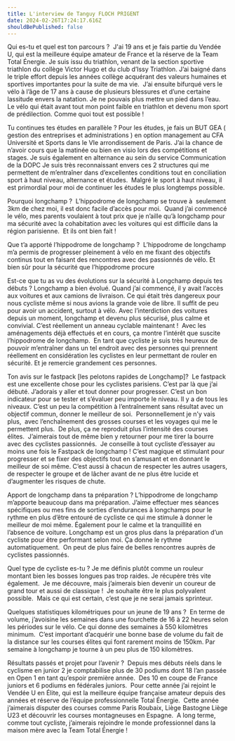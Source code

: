 ```yaml
---
title: L'interview de Tanguy FLOCH PRIGENT
date: 2024-02-26T17:24:17.616Z
shouldBePublished: false
---
```


Qui es-tu et quel est ton parcours ? 
J'ai 19 ans et je fais partie du Vendée U, qui est la meilleure équipe amateur de France et la réserve de la Team Total Énergie.
Je suis issu du triathlon, venant de la section sportive triathlon du collège Victor Hugo et du club d’Issy Triathlon. J’ai baigné dans le triple effort depuis les années collège acquérant des valeurs humaines et sportives importantes pour la suite de ma vie. 
J’ai ensuite bifurqué vers le vélo à l’âge de 17 ans à cause de plusieurs blessures et d’une certaine lassitude envers la natation. Je ne pouvais plus mettre un pied dans l’eau. 
Le vélo qui était avant tout mon point faible en triathlon et devenu mon sport de prédilection. Comme quoi tout est possible !

Tu continues tes études en parallèle ?
Pour les études, je fais un BUT GEA ( gestion des entreprises et administrations ) en option management au CFA Université et Sports dans le VIe arrondissement de Paris. J’ai la chance de n’avoir cours que la matinée ou bien en visio lors des compétitions et stages. Je suis également en alternance au sein du service Communication de la DOPC
Je suis très reconnaissant envers ces 2 structures qui me permettent de m’entraîner dans d’excellentes conditions tout en conciliation sport à haut niveau, alternance et études. 
Malgré le sport à haut niveau, il est primordial pour moi de continuer les études le plus longtemps possible.  

Pourquoi longchamp ? 
L’hippodrome de longchamp se trouve à  seulement 3km de chez moi, il est donc facile d’accès pour moi. 
Quand j’ai commencé le vélo, mes parents voulaient à tout prix que je n’aille qu’à longchamp pour ma sécurité avec la cohabitation avec les voitures qui est difficile dans la région parisienne. 
Et ils ont bien fait ! 

Que t’a apporté l’hippodrome de longchamp ? 
L’hippodrome de longchamp m’a permis de progresser pleinement à vélo en me fixant des objectifs continus tout en faisant des rencontres avec des passionnés de vélo. Et bien sûr pour la sécurité que l’hippodrome procure 

Est-ce que tu as vu des évolutions sur la sécurité à Longchamp depuis tes débuts ?
Longchamp a bien évolué. Quand j’ai commencé, il y avait l’accès aux voitures et aux camions de livraison. Ce qui était très dangereux pour nous cycliste même si nous avions la grande voie de libre. Il suffit de peu pour avoir un accident, surtout à vélo.
Avec l’interdiction des voitures depuis un moment, longchamp et devenu plus sécurisé, plus calme et convivial. C’est réellement un anneau cyclable maintenant ! 
Avec les aménagements déjà effectués et en cours, ça montre l’intérêt que suscite l’hippodrome de longchamp. 
En tant que cycliste je suis très heureux de pouvoir m’entraîner dans un tel endroit avec des personnes qui prennent réellement en considération les cyclistes en leur permettant de rouler en sécurité. Et je remercie grandement ces personnes. 

Ton avis sur le fastpack \[les pelotons rapides de Longchamp]? 
Le fastpack est une excellente chose pour les cyclistes parisiens. C’est par là que j’ai débuté. J’adorais y aller et tout donner pour progresser. C’est un bon indicateur pour se tester et s’évaluer peu importe le niveau. Il y a de tous les niveaux. C’est un peu la compétition à l’entraînement sans résultat avec un objectif commun, donner le meilleur de soi. 
Personnellement je n’y vais plus,  avec l’enchaînement des grosses courses et les voyages qui me le permettent plus. 
De plus, ça ne reproduit plus l’intensité des courses élites.  J’aimerais tout de même bien y retourner pour me tirer la bourre avec des cyclistes passionnés. 
Je conseille à tout cycliste d’essayer au moins une fois le Fastpack de longchamp ! C’est magique et stimulant pour progresser et se fixer des objectifs tout en s’amusant et en donnant le meilleur de soi même. C’est aussi à chacun de respecter les autres usagers, de respecter le groupe et de lâcher avant de ne plus être lucide et d’augmenter les risques de chute. 

Apport de longchamp dans ta préparation ?
L’hippodrome de longchamp m’apporte beaucoup dans ma préparation. J’aime effectuer mes séances spécifiques ou mes fins de sorties d’endurances à longchamps pour le rythme en plus d’être entouré de cycliste ce qui me stimule à donner le meilleur de moi même. Également pour le calme et la tranquillité en l’absence de voiture. Longchamp est un gros plus dans la préparation d’un cycliste pour être performant selon moi. Ça donne le rythme automatiquement. 
On peut de plus faire de belles rencontres auprès de cyclistes passionnés. 

Quel type de cycliste es-tu ?
Je me définis plutôt comme un rouleur montant bien les bosses longues pas trop raides.
Je récupère très vite également. 
Je me découvre, mais j’aimerais bien devenir un coureur de grand tour et aussi de classique ! 
Je souhaite être le plus polyvalent possible. 
Mais ce qui est certain, c’est que je ne serai jamais sprinteur.

Quelques statistiques kilométriques pour un jeune de 19 ans ? 
En terme de volume, j’avoisine les semaines dans une fourchette de 16 à 22 heures selon les périodes sur le vélo. Ce qui donne des semaines à 550 kilomètres minimum. 
C’est important d’acquérir une bonne base de volume du fait de la distance sur les courses élites qui font rarement moins de 150km.
Par semaine à longchamp je tourne à un peu plus de 150 kilomètres.

Résultats passés et projet pour l’avenir ? 
Depuis mes débuts réels dans le cyclisme en junior 2 je comptabilise plus de 30 podiums dont 18 l’an passée en Open 1 en tant qu’espoir première année. 
Des 10 en coupe de France juniors et 6 podiums en fédérales juniors. 
Pour cette année j’ai rejoint le Vendée U en Élite, qui est la meilleure équipe française amateur depuis des années et réserve de l’équipe professionnelle Total Énergie. 
Cette année j’aimerais disputer des courses comme Paris Roubaix, Liège Bastogne Liège U23 et découvrir les courses montagneuses en Espagne. 
A long terme, comme tout cycliste, j’aimerais rejoindre le monde professionnel dans la maison mère avec la Team Total Énergie !
